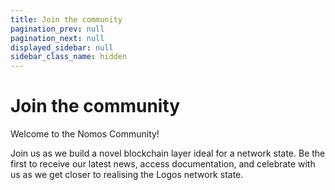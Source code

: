 ```yaml
---
title: Join the community
pagination_prev: null
pagination_next: null
displayed_sidebar: null
sidebar_class_name: hidden
---
```



# Join the community

<Box top={48} bottom={24}>
  Welcome to the Nomos Community!
</Box>

Join us as we build a novel blockchain layer ideal for a network state. Be the first to receive our latest news,  access documentation, and celebrate with us as we get closer to realising the Logos network state. 

<Box top={56} bottom={56}>
  <Grid xs={{ cols: 1, gap: '1rem' }} md={{ cols: 2 }}>
    <Grid.Item xs={1}>
      <SocialCard
        href='https://twitter.com/Nomos_tech'
        logoSrc="/icons/x-black.svg"
        logoSrcDark="/icons/x-white.svg"  
        description='Follow us on X'
      />
    </Grid.Item>
    <Grid.Item xs={1}>
      <SocialCard
        href='https://discord.com/invite/NYDm83h46b'
        logoSrc="/icons/discord-black.svg"
        logoSrcDark="/icons/discord-white.svg"
        description='Join the community on Discord'
      />
    </Grid.Item>
    <Grid.Item xs={1}>
      <SocialCard
        href='https://github.com/logos-co/nomos-node'
        logoSrc="/icons/github-black.svg"
        logoSrcDark="/icons/github-white.svg"
        description='Contribute to Github'
      />
    </Grid.Item>
  </Grid>
</Box>
